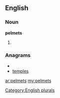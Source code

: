 ==English==

===Noun===
'''pelmets'''

# {{plural of|[[pelmet]]}}

===Anagrams===
* {{alphagram|eelmpst}}
* [[temples#English|temples]]

[[Category:English plurals]]

[[ar:pelmets]]
[[my:pelmets]]